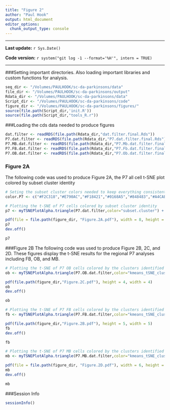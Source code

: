 ```yaml
---
title: "Figure 2"
author: "Paul Hook"
output: html_document
editor_options: 
  chunk_output_type: console
---
```

***
**Last update:** `r Sys.Date()`

**Code version:** `r system("git log -1 --format='%H'", intern = TRUE)`  

***

###Setting important directories. Also loading important libraries and custom functions for analysis.
```r
seq_dir <- "/Volumes/PAULHOOK/sc-da-parkinsons/data"
file_dir <- "/Volumes/PAULHOOK/sc-da-parkinsons/output"
Rdata_dir <- "/Volumes/PAULHOOK/sc-da-parkinsons/data"
Script_dir <- "/Volumes/PAULHOOK/sc-da-parkinsons/code"
figure_dir <- "/Volumes/PAULHOOK/sc-da-parkinsons/figures/"
source(file.path(Script_dir,'init.R'))
source(file.path(Script_dir,"tools_R.r"))
```

###Loading the cds data needed to produce figures
```r
dat.filter <- readRDS(file.path(Rdata_dir,"dat.filter.final.Rds"))
P7.dat.filter <- readRDS(file.path(Rdata_dir,"P7.dat.filter.final.Rds"))
P7.MB.dat.filter <- readRDS(file.path(Rdata_dir,"P7.Mb.dat.filter.final.Rds"))
P7.FB.dat.filter <- readRDS(file.path(Rdata_dir,"P7.Fb.dat.filter.final.Rds"))
P7.OB.dat.filter <- readRDS(file.path(Rdata_dir,"P7.Ob.dat.filter.final.Rds"))
```

### Figure 2A
The following code was used to produce Figure 2A, the P7 all cell t-SNE plot colored by subset cluster identity
```r
# Seting the subset cluster colors needed to keep everything consistent
color.P7 <- c("#F2C318","#E790AC","#F18421","#0168A5","#848483","#A4CAEB","#885793","#008957","#222222")

# Plotting the t-SNE of P7 cells colored by subset cluster identity
p7 <- myTSNEPlotAlpha.triangle(P7.dat.filter,color="subset.cluster") + scale_color_manual(values = color.P7, name = "Subset Cluster") + ggtitle("P7 neurons - tSNE Plot by subset cluster") + xlab("tSNE 1") + ylab("tSNE 2") + theme(legend.position = "bottom",axis.line = element_line(colour = "black")) + theme(plot.title = element_text(hjust = 0.5)) + coord_fixed(ratio = 1) + scale_shape(name = "Age")

pdf(file = file.path(figure_dir, "Figure.2A.pdf"), width = 8, height = 8)
p7
dev.off()

p7
```

###Figure 2B
The following code was used to produce Figure 2B, 2C, and 2D. These figures display the t-SNE results for the regional P7 analyses including FB, OB, and MB.
```r
# Plotting the t-SNE of P7 OB cells colored by the clusters identified during the iterative analysis
ob <- myTSNEPlotAlpha.triangle(P7.OB.dat.filter,color="kmeans_tSNE_cluster") + scale_color_manual(values = color.P7[7:9], name = "Subset Cluster", labels = c("P7.OB.1","P7.OB.2","P7.OB.3")) + ggtitle("P7 OB neurons tSNE") + xlab("tSNE 1") + ylab("tSNE 2") + theme(legend.position = "bottom",axis.line = element_line(colour = "black")) + theme(plot.title = element_text(hjust = 0.5)) + coord_fixed(ratio = 1) + scale_shape(name = "Age")

pdf(file.path(figure_dir,"Figure.2C.pdf"), height = 4, width = 4)
ob
dev.off()

ob
```

```r
# Plotting the t-SNE of P7 FB cells colored by the clusters identified during the iterative analysis
fb <- myTSNEPlotAlpha.triangle(P7.FB.dat.filter,color="kmeans_tSNE_cluster") + scale_color_manual(values = color.P7[1:2], name = "Subset Cluster", labels = c("P7.FB.1","P7.FB.2")) + ggtitle("P7 FB neurons tSNE") + xlab("tSNE 1") + ylab("tSNE 2") + theme(legend.position = "bottom",axis.line = element_line(colour = "black")) + theme(plot.title = element_text(hjust = 0.5)) + coord_fixed(ratio = 1) + scale_shape(name = "Age") + coord_equal(ratio = 0.5)

pdf(file.path(figure_dir,"Figure.2B.pdf"), height = 5, width = 5)
fb
dev.off()

fb
```

```r
# Plotting the t-SNE of P7 MB cells colored by the clusters identified during the iterative analysis
mb <- myTSNEPlotAlpha.triangle(P7.MB.dat.filter,color="kmeans_tSNE_cluster") + scale_color_manual(values = color.P7[3:6], name = "Subset Cluster", labels = c("P7.MB.1","P7.MB.2","P7.MB.3","P7.MB.4")) + ggtitle("P7 MB neurons - tSNE Plot by subset cluster") + xlab("tSNE 1") + ylab("tSNE 2") + theme(legend.position = "bottom",axis.line = element_line(colour = "black")) + theme(plot.title = element_text(hjust = 0.5)) + coord_fixed(ratio = 0.5) + scale_shape(name = "Age")

pdf(file = file.path(figure_dir, "Figure.2D.pdf"), width = 6, height = 4)
mb
dev.off()

mb
```

###Session Info
```r
sessionInfo()
```
